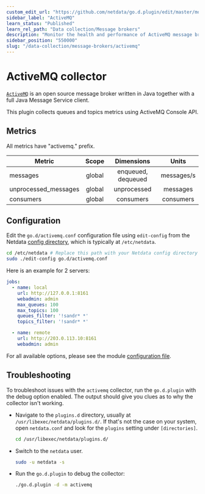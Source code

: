 ```yaml
---
custom_edit_url: "https://github.com/netdata/go.d.plugin/edit/master/modules/activemq/README.md"
sidebar_label: "ActiveMQ"
learn_status: "Published"
learn_rel_path: "Data collection/Message brokers"
description: "Monitor the health and performance of ActiveMQ message brokers with zero configuration, per-second metric granularity, and interactive visualizations."
sidebar_position: "550000"
slug: "/data-collection/message-brokers/activemq"
---
```



# ActiveMQ collector

[`ActiveMQ`](https://activemq.apache.org/) is an open source message broker written in Java together with a full Java
Message Service client.

This plugin collects queues and topics metrics using ActiveMQ Console API.

## Metrics

All metrics have "activemq." prefix.

| Metric               | Scope  |     Dimensions     |   Units    |
|----------------------|:------:|:------------------:|:----------:|
| messages             | global | enqueued, dequeued | messages/s |
| unprocessed_messages | global |    unprocessed     |  messages  |
| consumers            | global |     consumers      | consumers  |

## Configuration

Edit the `go.d/activemq.conf` configuration file using `edit-config` from the
Netdata [config directory](/docs/typical-netdata-agent-configurations/configuration), which is typically at `/etc/netdata`.

```bash
cd /etc/netdata # Replace this path with your Netdata config directory
sudo ./edit-config go.d/activemq.conf
```

Here is an example for 2 servers:

```yaml
jobs:
  - name: local
    url: http://127.0.0.1:8161
    webadmin: admin
    max_queues: 100
    max_topics: 100
    queues_filter: '!sandr* *'
    topics_filter: '!sandr* *'

  - name: remote
    url: http://203.0.113.10:8161
    webadmin: admin
```

For all available options, please see the
module [configuration file](https://github.com/netdata/go.d.plugin/blob/master/config/go.d/activemq.conf).

## Troubleshooting

To troubleshoot issues with the `activemq` collector, run the `go.d.plugin` with the debug option enabled. The output
should give you clues as to why the collector isn't working.

- Navigate to the `plugins.d` directory, usually at `/usr/libexec/netdata/plugins.d/`. If that's not the case on
  your system, open `netdata.conf` and look for the `plugins` setting under `[directories]`.

  ```bash
  cd /usr/libexec/netdata/plugins.d/
  ```

- Switch to the `netdata` user.

  ```bash
  sudo -u netdata -s
  ```

- Run the `go.d.plugin` to debug the collector:

  ```bash
  ./go.d.plugin -d -m activemq
  ```
